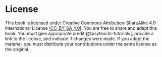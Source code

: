 # License {-}

This book is licensed under Creative Commons Attribution-ShareAlike 4.0 International License [(CC-BY-SA 4.0)](https://creativecommons.org/licenses/by-sa/4.0/){target="_blank"}. You are free to share and adapt this book. You must give appropriate credit [@psyteachr-tutorials], provide a link to the license, and indicate if changes were made. If you adapt the material, you must distribute your contributions under the same license as the original. 




